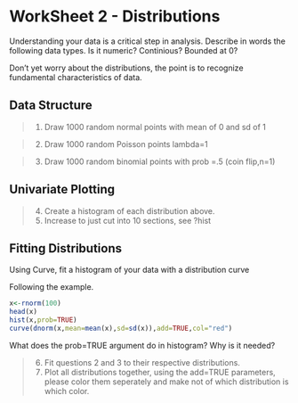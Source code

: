 WorkSheet 2 - Distributions
========================================================

Understanding your data is a critical step in analysis. Describe in words the following data types. Is it numeric? Continious? Bounded at 0? 

Don't yet worry about the distributions, the point is to recognize fundamental characteristics of data.

Data Structure
-----------
> 1. Draw 1000 random normal points with mean of 0 and sd of 1

> 2. Draw 1000 random Poisson points lambda=1

> 3. Draw 1000 random binomial points with prob =.5 (coin flip,n=1)

Univariate Plotting
---------

> 4. Create a histogram of each distribution above.
> 5. Increase to just cut into 10 sections, see ?hist

Fitting Distributions
----------
Using Curve, fit a histogram of your data with a distribution curve

Following the example.

```r
x<-rnorm(100)
head(x)
hist(x,prob=TRUE)
curve(dnorm(x,mean=mean(x),sd=sd(x)),add=TRUE,col="red")
```

What does the prob=TRUE argument do in histogram? Why is it needed?

> 6. Fit questions 2 and 3 to their respective distributions.
> 7. Plot all distributions together, using the add=TRUE parameters, please color them seperately and make not of which distribution is which color. 


